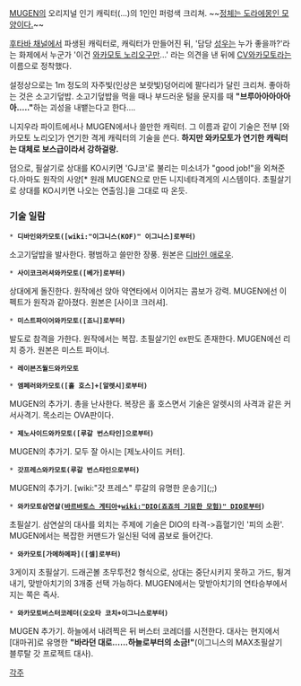 {{{#!html
<embed src="http://www.youtube.com/v/95Ne6S-iQek?fs=1&amp;hl=ja_JP" type="application/x-shockwave-flash" allowscriptaccess="always" allowfullscreen="true" width="480" height="385"></embed>
}}}
[[MUGEN]]의 오리지널 인기 캐릭터(…)의 1인인 퍼렁색 크리쳐. ~~[http://bbs2.ruliweb.daum.net/gaia/do/ruliweb/default/community/325/read?articleId=13535561&bbsId=G005&itemId=143&pageIndex=2 정체는 도라에몽인 모양이다.]~~

[[후타바 채널]]에서 파생된 캐릭터로, 캐릭터가 만들어진 뒤, '담당 [[성우]]는 누가 좋을까?'라는 화제에서 누군가 '이건 [[와카모토 노리오]]구만...' 라는 의견을 낸 뒤에 [[CV]]와카모토라는 이름으로 정착했다.

설정상으로는 1m 정도의 자주빛(인상은 보랏빛)덩어리에 팔다리가 달린 크리쳐. 좋아하는 것은 소고기덮밥. 소고기덮밥을 먹을 때나 부드러운 털을 문지를 때 '''"브루아아아아아아....."'''하는 괴성을 내뱉는다고 한다....

니지우라 파이트에서나 MUGEN에서나 쓸만한 캐릭터. 그 이름과 같이 기술은 전부 [와카모토 노리오]가 연기한 격게 캐릭터의 기술을 쓴다. '''하지만 와카모토가 연기한 캐릭터는 대체로 보스급이라서 강하걸랑.'''

덤으로, 필살기로 상대를 KO시키면 'GJ코'로 불리는 미소녀가 "good job!"을 외쳐준다.아마도 원작의 사양[* 원래 MUGEN으로 만든 니지네타격게의 시스템이다. 초필살기로 상대를 KO시키면 나오는 연출임.]을 그대로 따 온듯.

=== 기술 일람 ===
 * '''디바인와카모토([wiki:"이그니스(KOF)" 이그니스]로부터)'''
소고기덮밥을 발사한다. 평범하고 쓸만한 장풍. 원본은 [[디바인 애로우]].

 * '''사이코크러셔와카모토([베가]로부터)'''
상대에게 돌진한다. 원작에선 앉아 약연타에서 이어지는 콤보가 강력. MUGEN에선 이펙트가 원작과 같아졌다. 원본은 [사이코 크러셔].

 * '''미스트파이어와카모토([죠니]로부터)'''
발도로 참격을 가한다. 원작에서는 복잡. 초필살기인 ex판도 존재한다. MUGEN에선 리치 증가. 원본은 미스트 파이너.

 * '''레이븐즈월드와카모토'''

 * '''엠페러와카모토([홀 호스]+[알렛시]로부터)'''
MUGEN의 추가기. 총을 난사한다. 복장은 홀 호스면서 기술은 알렛시의 사격과 같은 커서사격기. 목소리는 OVA판이다.

 * '''제노사이드와카모토([루갈 번스타인]으로부터)'''
MUGEN의 추가기. 모두 잘 아시는 [제노사이드 커터].

 * '''갓프레스와카모토(루갈 번스타인으로부터)'''
MUGEN의 추가기. [wiki:"갓 프레스" 루갈의 유명한 운송기](;;)

 * '''와카모토삼연살([[바르바토스 게티아]]+[[wiki:"DIO(죠죠의 기묘한 모험)" DIO]]로부터)'''
초필살기. 삼연살의 대사를 외치는 주제에 기술은 DIO의 타격->흡혈기인 '피의 소환'. MUGEN에서는 복잡한 커맨드가 일신된 덕에 콤보로 들어간다.

 * '''와카모토[가메하메파]([셀]로부터)'''
3게이지 초필살기. 드래곤볼 초무투전2 형식으로, 상대는 중단시키지 못하고 가드, 튕겨내기, 맞받아치기의 3개중 선택 가능하다. MUGEN에서는 맞받아치기의 연타승부에서 지는 쪽은 즉사.

 * '''와카모토버스터코레더(오오타 코치+이그니스로부터)'''
MUGEN 추가기. 하늘에서 내려찍은 뒤 버스터 코레더를 시전한다. 대사는 현지에서 [대마귀]로 유명한 '''"바라던 대로......하늘로부터의 소금!"'''(이그니스의 MAX초필살기 블루탈 갓 프로젝트 대사).   

[[각주]]
